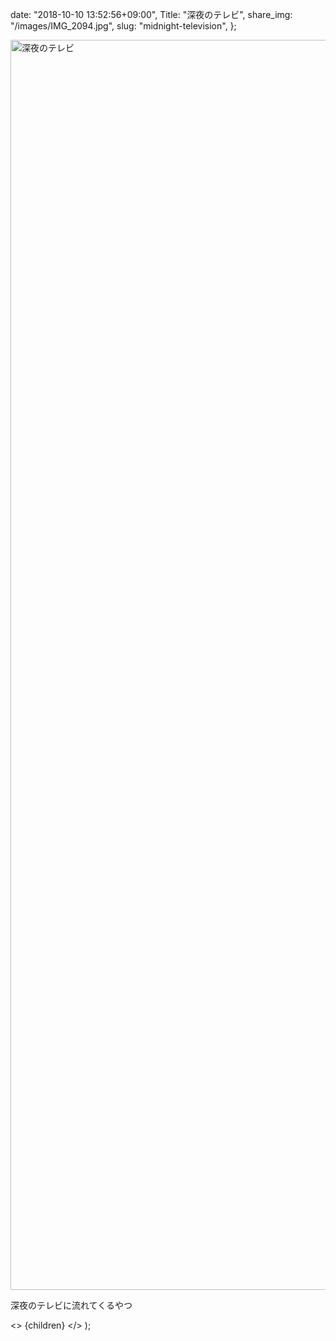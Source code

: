 
  date: "2018-10-10 13:52:56+09:00",
  Title: "深夜のテレビ",
  share_img: "/images/IMG_2094.jpg",
  slug: "midnight-television",
};

<img src="/images/IMG_2094.jpg" alt="深夜のテレビ" width="2000" height="2000" loading="lazy" />

<span className="caption">深夜のテレビに流れてくるやつ</span>

  <>
    <Head>
      <title>{meta.Title} | 異郷好実</title>
    </Head>
    <PostLayout meta={meta}>{children}</PostLayout>
  </>
);
